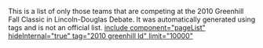 This is a list of only those teams that are competing at the 2010 Greenhill Fall Classic in Lincoln-Douglas Debate. It was automatically generated using tags and is not an official list.
[[include component="pageList" hideInternal="true" tag="2010 greenhill ld" limit="10000" ]]